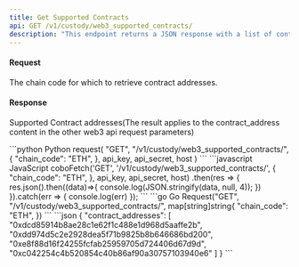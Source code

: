 ```yaml
---
title: Get Supported Contracts
api: GET /v1/custody/web3_supported_contracts/ 
description: "This endpoint returns a JSON response with a list of contract addresses for the specified chain code. If the chain code is not supported, it will raise a CustodyApiException with an error message."
---
```

#### Request 

<ParamField body="chain_code" type="String" required>The chain code for which to retrieve contract addresses.</ParamField>

#### Response
<ResponseField name="contract_addresses" type="String" >Supported Contract addresses(The result applies to the contract_address content in the other web3 api request parameters)</ResponseField>


<RequestExample>
```python Python
request(
    "GET",
    "/v1/custody/web3_supported_contracts/",
    {
        "chain_code": "ETH",
    },
    api_key, api_secret, host
)
```
```javascript JavaScript
coboFetch('GET', '/v1/custody/web3_supported_contracts/', {
      "chain_code": "ETH",
}, api_key, api_secret, host)
    .then(res => {
        res.json().then((data)=>{
            console.log(JSON.stringify(data, null, 4));
        })
    }).catch(err => {
        console.log(err)
    });
```
```go Go
Request("GET", "/v1/custody/web3_supported_contracts/", map[string]string{
      "chain_code": "ETH",
})
```
</RequestExample>

<ResponseExample>
```json
{
  "contract_addresses": [
    "0xdcd85914b8ae28c1e62f1c488e1d968d5aaffe2b",
    "0xdd974d5c2e2928dea5f71b9825b8b646686bd200",
    "0xe8f88d16f24255fcfab25959705d724406d67d9d",
    "0xc042254c4b520854c40b86af90a30757103940e6"
  ]
}
```
</ResponseExample>
